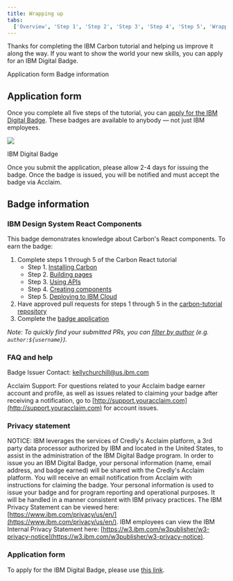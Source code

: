 ```yaml
---
title: Wrapping up
tabs:
  ['Overview', 'Step 1', 'Step 2', 'Step 3', 'Step 4', 'Step 5', 'Wrapping up']
---
```


<PageDescription>

Thanks for completing the IBM Carbon tutorial and helping us improve it along the way. If you want to show the world your new skills, you can apply for an IBM Digital Badge.

</PageDescription>

<AnchorLinks>

<AnchorLink>Application form</AnchorLink>
<AnchorLink>Badge information</AnchorLink>

</AnchorLinks>

## Application form

Once you complete all five steps of the tutorial, you can [apply for the IBM Digital Badge](https://www.surveygizmo.com/s3/5163103/IBM-Carbon-Design-System-Developer-Essentials-React-v2). These badges are available to anybody — not just IBM employees.

<Row>
<Column colLg={8}>

![](/images/carbon-badge.png)

<Caption>IBM Digital Badge</Caption>

</Column>
</Row>

Once you submit the application, please allow 2-4 days for issuing the badge. Once the badge is issued, you will be notified and must accept the badge via Acclaim.

## Badge information

### IBM Design System React Components

This badge demonstrates knowledge about Carbon's React components. To earn the badge:

1. Complete steps 1 through 5 of the Carbon React tutorial
   - Step 1. [Installing Carbon](/tutorial/react/step-1)
   - Step 2. [Building pages](/tutorial/react/step-2)
   - Step 3. [Using APIs](/tutorial/react/step-3)
   - Step 4. [Creating components](/tutorial/react/step-4)
   - Step 5. [Deploying to IBM Cloud](/tutorial/react/step-5)
2. Have approved pull requests for steps 1 through 5 in the [carbon-tutorial repository](https://github.com/carbon-design-system/carbon-tutorial)
3. Complete the [badge application](https://www.surveygizmo.com/s3/5163103/IBM-Carbon-Design-System-Developer-Essentials-React-v2)

_Note: To quickly find your submitted PRs, you can [filter by author](https://github.com/carbon-design-system/carbon-tutorial/pulls?utf8=%E2%9C%93&q=author%3Ausername) (e.g. _`author:${username}`_)._

### FAQ and help

Badge Issuer Contact: kellychurchill@us.ibm.com

Acclaim Support: For questions related to your Acclaim badge earner account and profile, as well as issues related to claiming your badge after receiving a notification, go to [http://support.youracclaim.com](http://support.youracclaim.com) for account issues.

### Privacy statement

NOTICE: IBM leverages the services of Credly's Acclaim platform, a 3rd party data processor authorized by IBM and located in the United States, to assist in the administration of the IBM Digital Badge program. In order to issue you an IBM Digital Badge, your personal information (name, email address, and badge earned) will be shared with the Credly's Acclaim platform. You will receive an email notification from Acclaim with instructions for claiming the badge. Your personal information is used to issue your badge and for program reporting and operational purposes. It will be handled in a manner consistent with IBM privacy practices. The IBM Privacy Statement can be viewed here: [https://www.ibm.com/privacy/us/en/](https://www.ibm.com/privacy/us/en/). IBM employees can view the IBM Internal Privacy Statement here: [https://w3.ibm.com/w3publisher/w3-privacy-notice](https://w3.ibm.com/w3publisher/w3-privacy-notice).

### Application form

To apply for the IBM Digital Badge, please use [this link](https://www.surveygizmo.com/s3/5163103/IBM-Carbon-Design-System-Developer-Essentials-React-v2).
